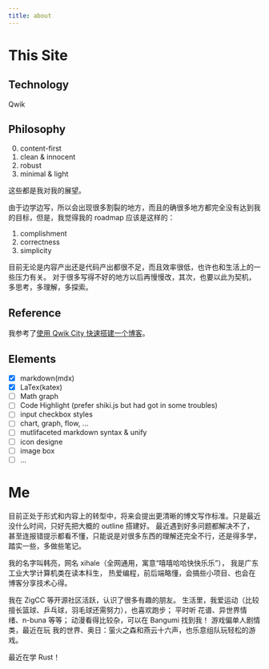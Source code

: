 ```yaml
---
title: about
---
```


# This Site

## Technology

Qwik

## Philosophy

0. content-first
1. clean & innocent
2. robust
3. minimal & light

这些都是我对我的展望。

由于边学边写，所以会出现很多割裂的地方，而且的确很多地方都完全没有达到我的目标，但是，我觉得我的 roadmap 应该是这样的：

1. complishment
2. correctness
3. simplicity

目前无论是内容产出还是代码产出都很不足，而且效率很低，也许也和生活上的一些压力有关。
对于很多写得不好的地方以后再慢慢改，其次，也要以此为契机，多思考，多理解，多探索。

## Reference

我参考了[使用 Qwik City 快速搭建一个博客](https://blog.sww.moe/post/qwik-blog/)。

## Elements

- [x] markdown(mdx)
- [x] LaTex(katex)
- [ ] Math graph
- [ ] Code Highlight (prefer shiki.js but had got in some troubles)
- [ ] input checkbox styles
- [ ] chart, graph, flow, ...
- [ ] mutlifaceted markdown syntax & unify
- [ ] icon designe
- [ ] image box
- [ ] ...

# Me

目前正处于形式和内容上的转型中，将来会提出更清晰的博文写作标准。只是最近没什么时间，只好先把大概的 outline 搭建好。
最近遇到好多问题都解决不了，甚至连报错提示都看不懂，只能说是对很多东西的理解还完全不行，还是得多学，踏实一些，多做些笔记。

我的名字叫韩亮，网名 xihale（全网通用，寓意“嘻嘻哈哈快快乐乐”），
我是广东工业大学计算机类在读本科生，
热爱编程，前后端略懂，会搞些小项目、也会在博客分享技术心得。

我在 ZigCC 等开源社区活跃，认识了很多有趣的朋友。
生活里，我爱运动（比较擅长篮球、乒乓球，羽毛球还需努力），也喜欢跑步；
平时听 花谱、异世界情绪、n-buna 等等；
动漫看得比较杂，可以在 Bangumi 找到我！
游戏偏单人剧情类，最近在玩 我的世界、奥日：萤火之森和燕云十六声，也乐意组队玩轻松的游戏。

最近在学 Rust！
